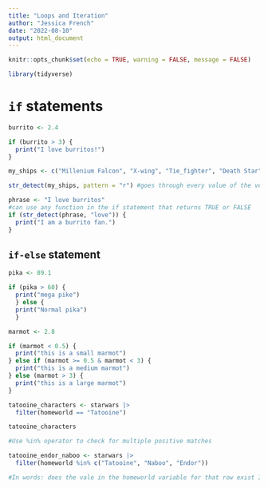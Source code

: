```yaml
---
title: "Loops and Iteration"
author: "Jessica French"
date: "2022-08-10"
output: html_document
---
```


```r
knitr::opts_chunk$set(echo = TRUE, warning = FALSE, message = FALSE)

```
```r
library(tidyverse)
```

# `if` statements 

```r
burrito <- 2.4

if (burrito > 3) {
  print("I love burritos!")
} 
```

```r
my_ships <- c("Millenium Falcon", "X-wing", "Tie_fighter", "Death Star")

str_detect(my_ships, pattern = "r") #goes through every value of the vector and checks for the value specified in pattern = 

phrase <- "I love burritos"
#can use any function in the if statement that returns TRUE or FALSE
if (str_detect(phrase, "love")) {
  print("I am a burrito fan.")
}
```
## `if-else` statement
```r
pika <- 89.1

if (pika > 60) {
  print("mega pike")
  } else {
  print("Normal pika")
  }

```

```r
marmot <- 2.8

if (marmot < 0.5) {
  print("this is a small marmot")
} else if (marmot >= 0.5 & marmot < 3) {
  print("this is a medium marmot")
} else (marmot > 3) {
  print("this is a large marmot")
}

```



```r
tatooine_characters <- starwars |> 
  filter(homeworld == "Tatooine")

tatooine_characters

#Use %in% operator to check for multiple positive matches

tatooine_endor_naboo <- starwars |> 
  filter(homeworld %in% c("Tatooine", "Naboo", "Endor"))

#In words: does the vale in the homeworld variable for that row exist IN that vector c("Tatooine, "Naboo", "Endor)
```

